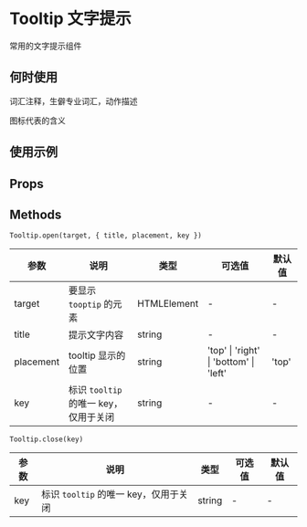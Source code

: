 # Tooltip 文字提示

常用的文字提示组件

## 何时使用

词汇注释，生僻专业词汇，动作描述

图标代表的含义

## 使用示例

<!-- Inject Stories -->

## Props

<!-- Inject Props -->

## Methods

`Tooltip.open(target, { title, placement, key })`

| 参数      | 说明                                  | 类型        | 可选值                                 | 默认值 |
| --------- | ------------------------------------- | ----------- | -------------------------------------- | ------ |
| target    | 要显示 `tooptip` 的元素               | HTMLElement | -                                      | -      |
| title     | 提示文字内容                          | string      | -                                      | -      |
| placement | tooltip 显示的位置                    | string      | 'top' \| 'right' \| 'bottom' \| 'left' | 'top'  |
| key       | 标识 `tooltip` 的唯一 key，仅用于关闭 | string      | -                                      | -      |

`Tooltip.close(key)`

| 参数 | 说明                                  | 类型   | 可选值 | 默认值 |
| ---- | ------------------------------------- | ------ | ------ | ------ |
| key  | 标识 `tooltip` 的唯一 key，仅用于关闭 | string | -      | -      |
